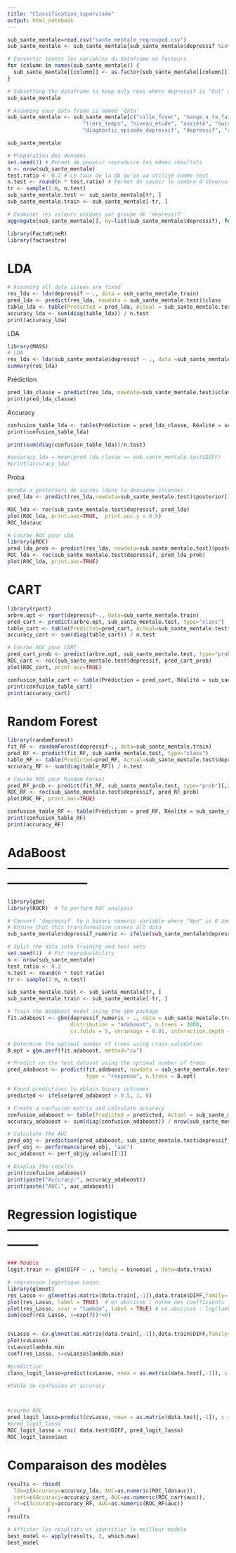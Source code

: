 ```yaml
---
title: "Classification_supervisée"
output: html_notebook
---
```


```r
sub_sante_mentale=read.csv("sante_mentale_regrouped.csv")
sub_sante_mentale <- sub_sante_mentale[sub_sante_mentale$depressif %in% c("Oui", "Non"), ]

# Convertir toutes les variables du dataframe en facteurs
for (column in names(sub_sante_mentale)) {
  sub_sante_mentale[[column]] <- as.factor(sub_sante_mentale[[column]])
}

# Subsetting the dataframe to keep only rows where depressif is "Oui" or "Non"
sub_sante_mentale

# Assuming your data frame is named 'data'
sub_sante_mentale <- sub_sante_mentale[c("ville_foyer", "mange_a_ta_faim", "alcool", "Conflits.Familiaux", 
                        "tiers_temps", "niveau_etude", "anxiété", "suivi_psycho", 
                        "diagnostic_episode_depressif", "depressif", "suivi_medicale_depressif")]

sub_sante_mentale
```


```r
# Préparation des données
set.seed(1) # Permet de pouvoir reproduire les mêmes résultats
n <- nrow(sub_sante_mentale) 
test.ratio <- 0.2 # Le taux de la db qu'on va utilisé comme test
n.test <- round(n * test.ratio) # Permet de savoir le nombre d'observation pour les test
tr <- sample(1:n, n.test)  
sub_sante_mentale.test <- sub_sante_mentale[tr, ] 
sub_sante_mentale.train <- sub_sante_mentale[-tr, ]

```

```r

# Examiner les valeurs uniques par groupe de 'depressif'
aggregate(sub_sante_mentale[], by=list(sub_sante_mentale$depressif), function(x) length(unique(x)))


```

```r
library(FactoMineR)
library(factoextra)
```


# LDA
```r
# Assuming all data issues are fixed
res_lda <- lda(depressif ~ ., data = sub_sante_mentale.train)
pred_lda <- predict(res_lda, newdata = sub_sante_mentale.test)$class
table_lda <- table(Predicted = pred_lda, Actual = sub_sante_mentale.test$depressif)
accuracy_lda <- sum(diag(table_lda)) / n.test
print(accuracy_lda)

```


LDA
```r
library(MASS)
# LDA
res_lda <- lda(sub_sante_mentale$depressif ~ ., data =sub_sante_mentale)
summary(res_lda)
```

Prédiction
```r
pred_lda_classe = predict(res_lda, newdata=sub_sante_mentale.test)$class
print(pred_lda_classe)
```


Accuracy
```r
confusion_table_lda <- table(Prédiction = pred_lda_classe, Réalité = sub_sante_mentale.test$depressif)
print(confusion_table_lda)

print(sum(diag(confusion_table_lda))/n.test)

#accuracy_lda = mean(pred_lda_classe == sub_sante_mentale.test$DIFF)
#print(accuracy_lda)

```



Proba
```r
#proba a posteriori de succes (dans la deuxième colonne) : 
pred_lda <- predict(res_lda,newdata=sub_sante_mentale.test)$posterior[,2] 

ROC_lda <- roc(sub_sante_mentale.test$depressif, pred_lda)
plot(ROC_lda, print.auc=TRUE,  print.auc.y = 0.5)
ROC_lda$auc
```



```r
# Courbe ROC pour LDA
library(pROC)
pred_lda_prob <- predict(res_lda, newdata=sub_sante_mentale.test)$posterior[,2]
ROC_lda <- roc(sub_sante_mentale.test$depressif, pred_lda_prob)
plot(ROC_lda, print.auc=TRUE)
```


# CART

```r
library(rpart)
arbre.opt <- rpart(depressif~., data=sub_sante_mentale.train)
pred_cart <- predict(arbre.opt, sub_sante_mentale.test, type="class")
table_cart <- table(Predicted=pred_cart, Actual=sub_sante_mentale.test$depressif)
accuracy_cart <- sum(diag(table_cart)) / n.test

# Courbe ROC pour CART
pred_cart_prob <- predict(arbre.opt, sub_sante_mentale.test, type="prob")[,2]
ROC_cart <- roc(sub_sante_mentale.test$depressif, pred_cart_prob)
plot(ROC_cart, print.auc=TRUE)

confusion_table_cart <- table(Prédiction = pred_cart, Réalité = sub_sante_mentale.test$depressif)
print(confusion_table_cart)
print(accuracy_cart)


```



# Random Forest

```r
library(randomForest)
fit_RF <- randomForest(depressif~., data=sub_sante_mentale.train)
pred_RF <- predict(fit_RF, sub_sante_mentale.test, type="class")
table_RF <- table(Predicted=pred_RF, Actual=sub_sante_mentale.test$depressif)
accuracy_RF <- sum(diag(table_RF)) / n.test

# Courbe ROC pour Random Forest
pred_RF_prob <- predict(fit_RF, sub_sante_mentale.test, type="prob")[,2]
ROC_RF <- roc(sub_sante_mentale.test$depressif, pred_RF_prob)
plot(ROC_RF, print.auc=TRUE)

confusion_table_RF <- table(Prédiction = pred_RF, Réalité = sub_sante_mentale.test$depressif)
print(confusion_table_RF)
print(accuracy_RF)

```
# AdaBoost --------------------------------------------------------------------------
```r

library(gbm)
library(ROCR)  # To perform ROC analysis

# Convert 'depressif' to a binary numeric variable where "Non" is 0 and "Oui" is 1
# Ensure that this transformation covers all data
sub_sante_mentale$depressif_numeric <- ifelse(sub_sante_mentale$depressif == "Oui", 1, 0)

# Split the data into training and test sets
set.seed(1)  # For reproducibility
n <- nrow(sub_sante_mentale)
test_ratio <- 0.2
n.test <- round(n * test_ratio)
tr <- sample(1:n, n.test)

sub_sante_mentale.test <- sub_sante_mentale[tr, ]
sub_sante_mentale.train <- sub_sante_mentale[-tr, ]

# Train the AdaBoost model using the gbm package
fit.adaboost <- gbm(depressif_numeric ~ ., data = sub_sante_mentale.train, 
                    distribution = "adaboost", n.trees = 3000, 
                    cv.folds = 5, shrinkage = 0.01, interaction.depth = 1)

# Determine the optimal number of trees using cross-validation
B.opt = gbm.perf(fit.adaboost, method="cv")

# Predict on the test dataset using the optimal number of trees
pred_adaboost <- predict(fit.adaboost, newdata = sub_sante_mentale.test, 
                         type = "response", n.trees = B.opt)

# Round predictions to obtain binary outcomes
predicted <- ifelse(pred_adaboost > 0.5, 1, 0)

# Create a confusion matrix and calculate accuracy
confusion_adaboost <- table(Predicted = predicted, Actual = sub_sante_mentale.test$depressif_numeric)
accuracy_adaboost <- sum(diag(confusion_adaboost)) / nrow(sub_sante_mentale.test)

# Calculate the AUC
pred_obj <- prediction(pred_adaboost, sub_sante_mentale.test$depressif_numeric)
perf_obj <- performance(pred_obj, "auc")
auc_adaboost <- perf_obj@y.values[[1]]

# Display the results
print(confusion_adaboost)
print(paste("Accuracy:", accuracy_adaboost))
print(paste("AUC:", auc_adaboost))


```


# Regression logistique --------------------------------------------------------------

```r

### Modèle
logit.train <- glm(DIFF ~ ., family = binomial , data=data.train)

# régression logistique Lasso
library(glmnet)
res_Lasso <- glmnet(as.matrix(data.train[,-1]),data.train$DIFF,family='binomial') 
plot(res_Lasso, label = TRUE)  # en abscisse : norme des coefficients
plot(res_Lasso, xvar = "lambda", label = TRUE) # en abscisse : log(lambda)
sum(coef(res_Lasso, s=exp(?))!=0)


cvLasso <- cv.glmnet(as.matrix(data.train[,-1]),data.train$DIFF,family="binomial", type.measure = "class") 
plot(cvLasso)
cvLasso$lambda.min
coef(res_Lasso, s=cvLasso$lambda.min)

#prédiction
class_logit_lasso=predict(cvLasso, newx = as.matrix(data.test[,-1]), s = 'lambda.min', type = "class")

#Table de confusion et accuracy



#courbe ROC
pred_logit_lasso=predict(cvLasso, newx = as.matrix(data.test[,-1]), s = 'lambda.min', type = "response")
#pred_logit_lasso
ROC_logit_lasso = roc( data.test$DIFF, pred_logit_lasso)
ROC_logit_lasso$auc 


```

# Comparaison des modèles
```r
results <- rbind(
  lda=c(Accuracy=accuracy_lda, AUC=as.numeric(ROC_lda$auc)),
  cart=c(Accuracy=accuracy_cart, AUC=as.numeric(ROC_cart$auc)),
  rf=c(Accuracy=accuracy_RF, AUC=as.numeric(ROC_RF$auc))
)
results

# Afficher les résultats et identifier le meilleur modèle
best_model <- apply(results, 2, which.max)
best_model
```

